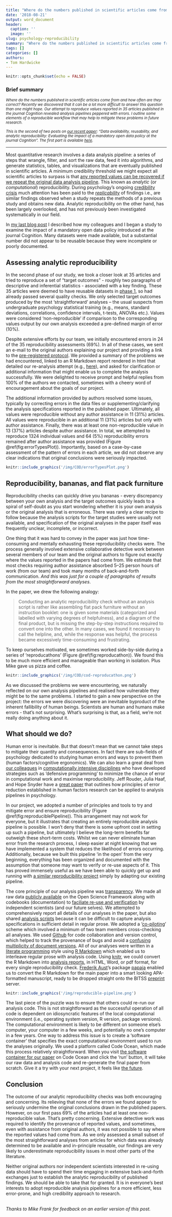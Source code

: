 ```yaml
---
title: "Where do the numbers published in scientific articles come from?"
date: '2018-08-21'
output: word_document
header:
  caption: ''
  image: ''
slug: psychology-reproducibility
summary: "Where do the numbers published in scientific articles come from and how often are they correct? Recently we discovered that it can be a lot more difficult to answer this question than one might hope. Our attempt to reproduce values reported in 35 articles published in the journal Cognition revealed analysis pipelines peppered with errors. I outline some elements of a reproducible workflow that may help to mitigate these problems in future research."
tags: []
categories: []
authors:
- Tom Hardwicke
---
```


```r
knitr::opts_chunk$set(echo = FALSE)
```

### Brief summary
<small>*Where do the numbers published in scientific articles come from and how often are they correct? Recently we discovered that it can be a lot more difficult to answer this question than one might hope. Our attempt to reproduce values reported in 35 articles published in the journal Cognition revealed analysis pipelines peppered with errors. I outline some elements of a reproducible workflow that may help to mitigate these problems in future research.<br><br>This is the second of two posts on [our recent paper](https://dx.doi.org/10.1098/rsos.180448): "Data availability, reusability, and analytic reproducibility: Evaluating the impact of a mandatory open data policy at the journal Cognition". The first part is available [here](https://tomhardwicke.netlify.com/blog/open-data-reusability/).*</small>

***  

Most quantitative research involves a data analysis pipeline: a series of steps that wrangle, filter, and sort the raw data, feed it into algorithms, and generate statistics, tables, and visualizations that are eventually published in scientific articles. A minimum credibility threshold we might expect all scientific articles to surpass is that [any reported values can be recovered if we repeat the original data analysis pipeline](https://doi.org/10.1177%2F2515245918787489). This known as *analytic* (or *computational*) reproducibility. During psychology's ongoing [credibility crisis](https://dx.doi.org/10.1177/1745691612465253) much attention has been paid to the [*replicability*](https://dx.doi.org/10.1126/science.aac4716) of findings i.e., are similar findings observed when a study repeats the methods of a previous study and obtains new data. Analytic reproducibility on the other hand, has been largely overlooked, and has not previously been investigated systematically in our field.

In [my last blog post](https://tomhardwicke.netlify.com/blog/open-data-reusability/) I described how my colleagues and I began a study to examine the impact of a mandatory open data policy introduced at the journal Cognition. Many datasets were made available, but a substantial number did not appear to be reusable because they were incomplete or poorly documented. 

## Assessing analytic reproducibility

In the second phase of our study, we took a closer look at 35 articles and tried to reproduce a set of "target outcomes" - roughly two paragraphs of descriptive and inferential statistics - associated with a key finding. These 35 articles were deemed to have reusable datasets in [phase 1](https://tomhardwicke.netlify.com/blog/open-data-reusability/), so had already passed several quality checks. We only selected target outcomes produced by the most 'straightforward' analyses -- the usual suspects from undergraduate psychology statistical training (e.g., means, standard deviations, correlations, confidence intervals, t-tests, ANOVAs etc.). Values were considered 'non-reproducible' if comparison to the corresponding values output by our own analysis exceeded a pre-defined margin of error (10%).

Despite extensive efforts by our team, we initially encountered errors in 24 of the 35 reproducibility assessments (69%). In all of these cases, we sent an e-mail to the original authors explaining our project and providing a link to the [pre-registered protocol](https://osf.io/q4qy3/). We provided a summary of the problems we had encountered, linked to an R Markdown report rendered in html that detailed our re-analysis attempt (e.g., [here](https://cdn.rawgit.com/CognitionOpenDataProject/set_IBRbN/7ff5e887/finalReport.html)), and asked for clarification or additional information that might enable us to complete the analysis successfully. We were delighted to receive prompt and helpful replies from 100% of the authors we contacted, sometimes with a cheery word of encouragement about the goals of our project.

The additional information provided by authors resolved some issues, typically by correcting errors in the data files or supplementing/clarifying the analysis specifications reported in the published paper. Ultimately, all values were reproducible without any author assistance in 11 (31%) articles. All values were reproducible in an additional 11 (31%) articles but only with author assistance. Finally, there was at least one non-reproducible value in 13 (37%) articles despite author assistance. In total, we attempted to reproduce 1324 individual values and 64 (5%) reproducibility errors remained after author assistance was provided (Figure \@ref(fig:errorTypesPlot)). Importantly, based on a case-by-case assessment of the pattern of errors in each article, we did not observe any clear indications that original conclusions were seriously impacted.

```r
knitr::include_graphics('/img/COD/errorTypesPlot.png')
```

## Reproducibility, bananas, and flat pack furniture
Reproducibility checks can quickly drive you bananas - every discrepancy between your own analysis and the target outcomes quickly leads to a spiral of self-doubt as you start wondering whether it is your own analysis or the original analysis that is erroneous. There was rarely a clear recipe to follow because the analysis scripts for the target studies were usually not available, and specification of the original analyses in the paper itself was frequently unclear, incomplete, or incorrect. 

One thing that it was hard to convey in the paper was just how time-consuming and mentally exhausting these reproducibility checks were. The process generally involved extensive collaborative detective work between several members of our team and the original authors to figure out exactly where the values reported in the papers had come from. We estimate that most checks requiring author assistance absorbed 5–25 person hours of work (from our team) and took many months of back-and-forth communication. *And this was just for a couple of paragraphs of results from the most straightforward analyses*.

In the paper, we drew the following analogy:

> Conducting an analytic reproducibility check without an analysis script is rather like assembling flat pack furniture without an instruction booklet: one is given some materials (categorized and labelled with varying degrees of helpfulness), and a diagram of the final product, but is missing the step-by-step instructions required to convert one into the other. In many cases, we found it necessary to call the helpline, and, while the response was helpful, the process became excessively time-consuming and frustrating.

To keep ourselves motivated, we sometimes worked side-by-side during a series of 'reproducathons' (Figure \@ref(fig:reproducathon)). We found this to be much more efficient and manageable than working in isolation. Plus Mike gave us pizza and coffee.

```r
knitr::include_graphics('/img/COD/cod-reproducathon.png')
```

As we discussed the problems we were encountering, we naturally reflected on our own analysis pipelines and realised how vulnerable they might be to the same problems. I started to gain a new perspective on the project: the errors we were discovering were an inevitable byproduct of the inherent fallibility of human beings. Scientists are human and humans make errors - that's not surprising. What's surprising is that, as a field, we're not really doing anything about it.

## What should we do?

Human error is inevitable. But that doesn't mean that we cannot take steps to mitigate their quantity and consequences. In fact there are sub-fields of psychology dedicated to studying human errors and ways to prevent them (human factors/cognitive ergonomics). We can also learn a great deal from [our colleagues](https://doi.org/10.1080/00031305.2017.1375986) in [computationally intensive disciplines](https://dx.doi.org/10.1126/science.aah6168) who have developed strategies such as 'defensive programming' to minimize the chance of error in computational work and maximise reproducibility. Jeff Rouder, Julia Haaf, and Hope Snyder have a [great paper](https://psyarxiv.com/gxcy5) that outlines how principles of error reduction established in human factors research can be applied to analysis pipelines in psychology.

In our project, we adopted a number of principles and tools to try and mitigate error and ensure reproducibility (Figure \@ref(fig:reproduciblePipeline)). This arrangement may not work for everyone, but it illustrates that creating an entirely reproducible analysis pipeline is possible. I won't deny that there is some upfront cost in setting up such a pipeline, but ultimately I believe the long-term benefits far outweigh these short-term costs. Whilst we can never eliminate human error from the research process, I sleep easier at night knowing that we have implemented a system that reduces the likelihood of errors occurring. Additionally, because we built this pipeline 'in the open' from the very beginning, everything has been organized and documented with the assumption that someone may want to verify or re-use aspects of it. This has proved immensely useful as we have been able to quickly get up and running with [a similar reproducibility project](https://osf.io/2cnkq/) simply by adapting our existing pipeline.

The core principle of our analysis pipeline was [transparency](http://doi.org/10.1525/collabra.158). We made all raw data [publicly available](https://osf.io/6s8b3/) on the Open Science Framework along with codebooks (documentation) to [faciliate re-use and verification](https://tomhardwicke.netlify.com/blog/open-data-reusability/) by independent scientists (and our future selves). We attempted to comprehensively report all details of our analyses in the paper, but also shared [analysis scripts](https://osf.io/wf3as/) because it can be difficult to capture analysis specifications in sufficient detail in regular prose. We adopted a '[co-piloting](https://www.nature.com/news/psychology-must-learn-a-lesson-from-fraud-case-1.9513)' scheme which involved a minimum of two team members cross-checking all analyses. We used [Github](https://github.com/CognitionOpenDataProject) for code collaboration and version control, which helped to track the provenance of bugs and avoid a [confusing multiplicity of document versions](https://xkcd.com/1459/). All of our analyses were written in a [literate programming](https://en.wikipedia.org/wiki/Literate_programming) style using [R Markdown](https://rmarkdown.rstudio.com/) which enabled us to interleave regular prose with analysis code. Using [knitr](https://yihui.name/knitr/), we could convert the R Markdown into [analysis reports](https://osf.io/p7vkj/), in HTML, Word, or pdf format, for every single reproducibility check. [Frederik Aust](https://twitter.com/FrederikAust)'s package [papaja](https://github.com/crsh/papaja) enabled us to convert the R Markdown for the main paper into a smart looking APA-formatted manuscript, ready to be dropped straight onto the BITSS [preprint](https://dx.doi.org/10.17605/OSF.IO/39CFB) server. 

```r
knitr::include_graphics('/img/reproducible-pipeline.png')
```

The last piece of the puzzle was to ensure that others could re-run our analysis code. This is not straightforward as the successful operation of all code is dependent on idiosyncratic features of the local computational environment (i.e., operating system version, R version, package versions). The computational environment is likely to be different on someone else's computer, your computer in a few weeks, and potentially no one's computer in a few years. One way to address this issue is to create a 'software container' that specifies the exact computational environment used to run the analyses originally. We used a platform called Code Ocean, which made this process relatively straightforward. When you visit [the software container for our paper](https://doi.org/10.24433/CO.abd8b483-c5e3-4382-a493-1fc5aecb0f1d.v2) on Code Ocean and click the 'run' button, it will take our raw data and analysis code and re-generate the final paper from scratch. Give it a try with your next project, it feels like [the future](https://media.giphy.com/media/xsF1FSDbjguis/giphy.gif).

## Conclusion

The outcome of our analytic reproducibility checks was both encouraging and concerning. Its relieving that none of the errors we found appear to seriously undermine the original conclusions drawn in the published papers. However, on our first pass 69% of the articles had at least one non-reproducible value. That's pretty concerning. Extensive detective work was required to identify the provenance of reported values, and sometimes, even with assistance from original authors, it was not possible to say where the reported values had come from. As we only assessed a small subset of the most straightforward analyses from articles for which data was already determined to be available and in-principle reusable, our findings are very likely to underestimate reproducibility issues in most other parts of the literature. 

Neither original authors nor independent scientists interested in re-using data should have to spend their time engaging in extensive back-and-forth exchanges just to establish the analytic reproducibility of published findings. We should be able to take that for granted. It is in everyone’s best interests to adopt reproducible analysis pipelines for a more efficient, less error-prone, and high credibility approach to research.

<br>
*Thanks to Mike Frank for feedback on an earlier version of this post.*
